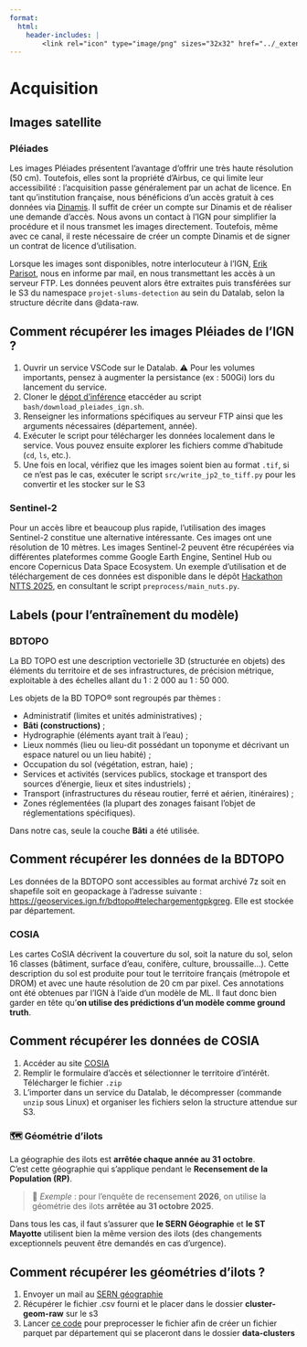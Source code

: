 ```yaml
---
format:
  html:
    header-includes: |
        <link rel="icon" type="image/png" sizes="32x32" href="../_extensions/InseeFrLab/onyxia/favicon-32x32.png">
---
```


# Acquisition

## Images satellite

### Pléiades

Les images Pléiades présentent l’avantage d’offrir une très haute résolution (50 cm). Toutefois, elles sont la propriété d’Airbus, ce qui limite leur accessibilité : l’acquisition passe généralement par un achat de licence. En tant qu’institution française, nous bénéficions d'un accès gratuit à ces données via [Dinamis](https://dinamis.data-terra.org/). Il suffit de créer un compte sur Dinamis et de réaliser une demande d’accès.
Nous avons un contact à l'IGN pour simplifier la procédure et il nous transmet les images directement. Toutefois, même avec ce canal, il reste nécessaire de créer un compte Dinamis et de signer un contrat de licence d'utilisation.

Lorsque les images sont disponibles, notre interlocuteur à l’IGN, [Erik Parisot](erik.parisot@ign.fr), nous en informe par mail, en nous transmettant les accès à un serveur FTP. Les données peuvent alors être extraites puis transférées sur le S3 du namespace `projet-slums-detection` au sein du Datalab, selon la structure décrite dans @data-raw.  

::: {.callout-tip}
# Comment récupérer les images Pléiades de l'IGN ?

1. Ouvrir un service VSCode sur le Datalab. ⚠️ Pour les volumes importants, pensez à augmenter la persistance (ex : 500Gi) lors du lancement du service.
2. Cloner le [dépot d'inférence](https://github.com/InseeFrLab/satellite-images-inference) etaccéder au script `bash/download_pleiades_ign.sh`.
3. Renseigner les informations spécifiques au serveur FTP ainsi que les arguments nécessaires (département, année).
4. Exécuter le script pour télécharger les données localement dans le service. Vous pouvez ensuite explorer les fichiers comme d'habitude (`cd`, `ls`, etc.). 
5. Une fois en local, vérifiez que les images soient bien au format `.tif`, si ce n'est pas le cas, exécuter le script `src/write_jp2_to_tiff.py` pour les convertir et les stocker sur le S3
:::


### Sentinel-2

Pour un accès libre et beaucoup plus rapide, l’utilisation des images Sentinel-2 constitue une alternative intéressante. Ces images ont une résolution de 10 mètres.
Les images Sentinel-2 peuvent être récupérées via différentes plateformes comme Google Earth Engine, Sentinel Hub ou encore Copernicus Data Space Ecosystem.
Un exemple d'utilisation et de téléchargement de ces données est disponible dans le dépôt [Hackathon NTTS 2025](https://github.com/InseeFrLab/hackathon-ntts-2025), en consultant le script `preprocess/main_nuts.py`.


## Labels (pour l'entraînement du modèle)

### BDTOPO

La BD TOPO est une description vectorielle 3D (structurée en objets) des éléments du territoire et de ses infrastructures, de précision métrique, exploitable à des échelles allant du 1 : 2 000 au 1 : 50 000.

Les objets de la BD TOPO® sont regroupés par thèmes :

- Administratif (limites et unités administratives) ;
- **Bâti (constructions)** ;
- Hydrographie (éléments ayant trait à l’eau) ;
- Lieux nommés (lieu ou lieu-dit possédant un toponyme et décrivant un espace naturel ou un lieu habité) ;
- Occupation du sol (végétation, estran, haie) ;
- Services et activités (services publics, stockage et transport des sources d'énergie, lieux et sites industriels) ;
- Transport (infrastructures du réseau routier, ferré et aérien, itinéraires) ;
- Zones réglementées (la plupart des zonages faisant l'objet de réglementations spécifiques).

Dans notre cas, seule la couche **Bâti** a été utilisée.

::: {.callout-tip}
# Comment récupérer les données de la BDTOPO

Les données de la BDTOPO sont accessibles au format archivé 7z soit en shapefile soit en geopackage à l'adresse suivante : [https://geoservices.ign.fr/bdtopo#telechargementgpkgreg]().
Elle est stockée par département.

:::



### COSIA

Les cartes CoSIA décrivent la couverture du sol, soit la nature du sol, selon 16 classes (bâtiment, surface d’eau, conifère, culture, broussaille...). Cette description du sol est produite pour tout le territoire français (métropole et DROM) et avec une haute résolution de 20 cm par pixel. Ces annotations ont été obtenues par l'IGN à l'aide d'un modèle de ML. Il faut donc bien garder en tête qu'**on utilise des prédictions d'un modèle comme ground truth**. 

::: {.callout-tip}
# Comment récupérer les données de COSIA

1. Accéder au site [COSIA](https://cosia.ign.fr/info#export)
2. Remplir le formulaire d'accès et sélectionner le territoire d'intérêt. Télécharger le fichier `.zip`
3. L'importer dans un service du Datalab, le décompresser (commande `unzip` sous Linux) et organiser les fichiers selon la structure attendue sur S3.

:::

### 🗺️ Géométrie d’ilots

La géographie des ilots est **arrêtée chaque année au 31 octobre**.  
C’est cette géographie qui s’applique pendant le **Recensement de la Population (RP)**.

> 📌 *Exemple* : pour l’enquête de recensement **2026**, on utilise la géométrie des ilots **arrêtée au 31 octobre 2025**.

Dans tous les cas, il faut s'assurer que **le SERN Géographie** et **le ST Mayotte** utilisent bien la même version des ilots (des changements exceptionnels peuvent être demandés en cas d’urgence).

::: {.callout-tip}
# Comment récupérer les géométries d'ilots ?

1. Envoyer un mail au [SERN géographie](mailto:dr69-sern-repertoires-geographie@insee.fr)  
2. Récupérer le fichier .csv fourni et le placer dans le dossier **cluster-geom-raw** sur le s3  
3. Lancer [ce code](https://github.com/InseeFrLab/satellite-images-preprocess/blob/main/src/preprocess-ilot-geom.py) pour preprocesser le fichier afin de créer un fichier parquet par département qui se placeront dans le dossier **data-clusters**  
:::